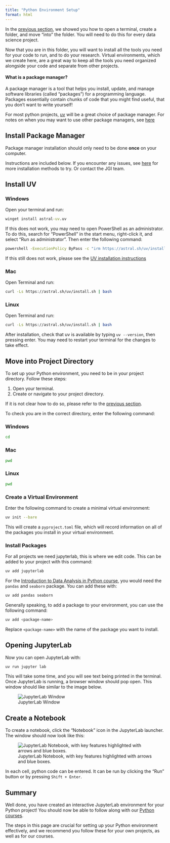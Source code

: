 ```yaml
---
title: "Python Environment Setup"
format: html
---
```


In the [previous section](./01-initial-setup.qmd), we showed you 
how to open a terminal, create a folder, and move "into" the 
folder. You will need to do this for every data science project.

Now that you are in this folder, you will want to install all
the tools you need for your code to run, and to do your research.
Virtual environments, which we create here, are a great way to keep 
all the tools you need organized alongside your code and 
separate from other projects.

::: {.callout-tip collapse="true"}
#### What is a package manager?

A package manager is a tool that helps you install, update, and manage software libraries (called "packages") for a programming language. Packages essentially contain chunks of code that you might find useful,
that you don't want to write yourself!

For most python projects, [uv](https://docs.astral.sh/uv/) will be 
a great choice of package manager. For notes on when you may want to use other package managers, see [here](./05-FAQs.qmd#)
::: 

## Install Package Manager

Package manager installation should only need
to be done **once** on your computer.

Instructions are included below. If you encounter any issues, see [here](https://docs.astral.sh/uv/getting-started/installation/) for more installation methods to try. Or contact the JGI team.

## Install UV

::: {.panel-tabset}

### Windows

Open your terminal and run:

```bat
winget install astral-uv.uv
```

If this does not work, you may need to open
PowerShell as an administrator. To do this, search for "PowerShell" in the start menu, right-click it, and select "Run as administrator". Then enter the following command:

```bat
powershell -ExecutionPolicy ByPass -c "irm https://astral.sh/uv/install.ps1 | iex"
```

If this still does not work, please see the [UV installation instructions](https://docs.astral.sh/uv/getting-started/installation/)

### Mac

Open Terminal and run:

```bash
curl -Ls https://astral.sh/uv/install.sh | bash
```

### Linux

Open Terminal and run:

```bash
curl -Ls https://astral.sh/uv/install.sh | bash
```
:::

After installation, check that uv is available by 
typing `uv --version`, then pressing enter. You may need to restart your terminal for the changes to take effect.

## Move into Project Directory

To set up your Python environment, you need to be in your project directory. Follow these steps:

1. Open your terminal.
2. Create or navigate to your project directory.

If it is not clear how to do so, please refer to the [previous section](./01-initial-setup.qmd).

To check you are in the correct directory, enter the following
command:

::: {.panel-tabset}

### Windows
```bat
cd
```

### Mac
```bash
pwd
```

### Linux

```bash
pwd
```
:::

### Create a Virtual Environment

Enter the following command to create a minimal virtual environment:

```bash
uv init --bare
```

This will create a `pyproject.toml` file, which will record information
on all of the packages you install in your virtual environment.

### Install Packages

For all projects we need jupyterlab, this is
where we edit code. This can be added to your project 
with this command:

```bash
uv add jupyterlab
```

For the [Introduction to Data Analysis in Python course](https://bristol-training.github.io/data-analysis-python-1/), you would need the `pandas` and `seaborn` package. You can add these with:

```bash
uv add pandas seaborn
```

Generally speaking, to add a package to your environment, you can use the following command:

```bash
uv add <package-name>
```

Replace `<package-name>` with the name of the package you want to install.

## Opening JupyterLab

Now you can open JupyterLab with:

```bash
uv run jupyter lab
```

This will take some time, and you will see text being
printed in the terminal. Once JupyterLab is running, a browser
window should pop open. This window should like similar to
the image below.

![JupyterLab Window](../assets/jupyterlab.png)

## Create a Notebook

To create a notebook, click the "Notebook" icon in the JupyterLab launcher. The window should now look like this:

![JupyterLab Notebook, with key features highlighted with arrows and blue boxes.](../assets/jupyterlab-notebook.png)

In each cell, python code can be entered. It can be run by clicking the "Run" button or by pressing `Shift + Enter`.

## Summary

Well done, you have created an interactive JupyterLab environment for your Python project! You should now be able to follow along
with our [Python courses](https://bristol-training.github.io/courses.html#python). 

The steps in this page are crucial for setting up your Python environment effectively, and we recommend you follow these for your
own projects, as well as for our courses.
